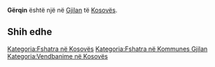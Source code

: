 {{Fshat në 
 | Emri                = Gërqin
 | EmriAlt                = 
 | NAME_SHORT_FORM=      
 | NAME_GENERIC=      
 | NAME_SORT_NAME_RO=      GERQIN
 | FULL_NAME_RO = Gërqin
 | FULL_NAME_ND_RO=Gerqin
 | SORT_NAME_RG=GERQIN
 | FULL_NAME_RG=Gërqin
 | FULL_NAME_ND_RG=Gerqin
 | SRP_NAME_SHORT_FORM=      
 | SRP_NAME_GENERIC=      
 | SRP_NAME_SORT_NAME_RO=      
 | SRP_FULL_NAME_RO = 
 | SRP_FULL_NAME_ND_RO=
 | SRP_SORT_NAME_RG=
 | SRP_FULL_NAME_RG=
 | SRP_FULL_NAME_ND_RG=
 | Emri (Rasa dhanore) = 
 | Figura              = 
 | Shteti              = Kosovo
 | Komuna              = Gjilan
 | Kodi postar         = 
 | Sipërfaqja          = 

 | Popullsia           = 

 | Regj. i popullsisë  = 
 | Dend. e popullsisë  = 
 | Faqja zyrtare       = 
 <!--- Koordinatat ----> 
 | Gjerësia            = 42.296389
 | Gjatësia            = 20.484444
 | Lartësia            = 
}}
'''Gërqin''' është një [[]] në [[Gjilan]] të [[Kosovës]].

<!-- == Gjeografia == -->
<!-- == Historia == -->
<!-- == Demografia == -->
== Shih edhe ==
{{Komuna Gjilan}}
{{Kosovo-Administrata-Cung}}

[[Kategoria:Fshatra në Kosovës]]
[[Kategoria:Fshatra në Kommunes Gjilan]]
[[Kategoria:Vendbanime në Kosovës]]